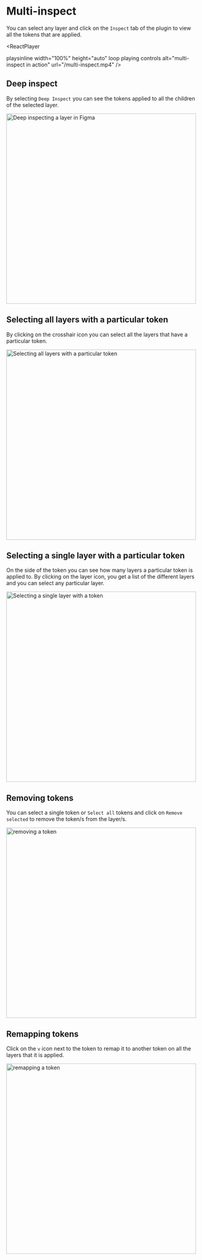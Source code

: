 # Multi-inspect

You can select any layer and click on the `Inspect` tab of the plugin to view all the tokens that are applied.




<ReactPlayer
  
  playsinline
  width="100%"
  height="auto"
  loop
  playing
  controls
  alt="multi-inspect in action"
  url="/multi-inspect.mp4"
/>

## Deep inspect

By selecting `Deep Inspect` you can see the tokens applied to all the children of the selected layer.


<img src='../multi-inspect-deep-inspect.png' alt="Deep inspecting a layer in Figma" width="500" />

## Selecting all layers with a particular token

By clicking on the crosshair icon you can select all the layers that have a particular token.


<img src='../multi-inspect-select-all.png' alt="Selecting all layers with a particular token" width="500" />

## Selecting a single layer with a particular token

On the side of the token you can see how many layers a particular token is applied to. By clicking on the layer icon, you get a list of the different layers and you can select any particular layer.



<img src='../multi-inspect-select-one.png' alt="Selecting a single layer with a token" width="500" />

## Removing tokens

You can select a single token or `Select all` tokens and click on `Remove selected` to remove the token/s from the layer/s.



<img src='../multi-inspect-remove.png' alt="removing a token" width="500" />

## Remapping tokens

Click on the `v` icon next to the token to remap it to another token on all the layers that it is applied.



<img src='../multi-inspect-remap.png' alt="remapping a token" width="500" />